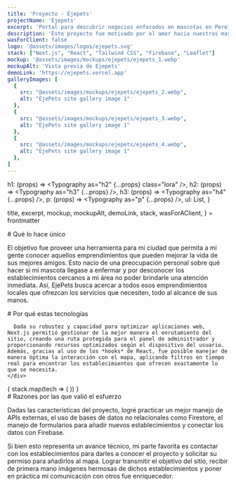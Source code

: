 ```yaml
---
title: 'Proyecto - Ejepets'
projectName: 'Ejepets'
excerpt: 'Portal para descubrir negocios enfocados en mascotas en Pereira, Colombia'
description: 'Éste proyecto fue motivado por el amor hacia nuestras mascotas, con el objetivo de proveer de una forma sencilla para alcanzar aquellos negocios que ofrecen servicios para nuestros mejores amigos, todo en un lugar.'
wasForClient: false
logo: '@assets/images/logos/ejepets.svg'
stack: ["Next.js", "React", "Tailwind CSS", "Firebase", "Leaflet"]
mockup: '@assets/images/mockups/ejepets/ejepets_1.webp'
mockupAlt: 'Vista previa de Ejepets'
demoLink: 'https://ejepets.vercel.app'
galleryImages: [
  {
    src: "@assets/images/mockups/ejepets/ejepets_2.webp",
    alt: "EjePets site gallery image 1"
  },
  {
    src: "@assets/images/mockups/ejepets/ejepets_3.webp",
    alt: "EjePets site gallery image 1"
  },
  {
    src: "@assets/images/mockups/ejepets/ejepets_4.webp",
    alt: "EjePets site gallery image 1"
  },
]
---
```



  h1: (props) => <Typography as="h2" {...props} class="lora" />,
  h2: (props) => <Typography as="h3" {...props} />,
  h3: (props) => <Typography as="h4" {...props} />,
  p: (props) => <Typography as="p" {...props} />,
  ul: List,
}

  title,
  excerpt,
  mockup,
  mockupAlt,
  demoLink,
  stack,
  wasForAClient,
} = frontmatter

<Row paddedRight>
  # Qué lo hace único

  El objetivo fue proveer una herramienta para mi ciudad que permita a mi gente conocer aquellos emprendimientos que pueden mejorar la vida de sus mejores amigos. Esto nacio de una preocupación personal sobre qué hacer si mi mascota llegase a enfermar y por desconocer los establecimientos cercanos a mi área no poder brindarle una atención inmediata. Así, EjePets busca acercar a todos esos emprendimientos locales que ofrezcan los servicios que necesiten, todo al alcance de sus manos.
</Row>

<Row evenColumns inverted>
  <div>
    <div>
      # Por qué estas tecnologías

      Dada su robustez y capacidad para optimizar aplicaciones web, Next.js permitió gestionar de la mejor manera el enrutamiento del sitio, creando una ruta protegida para el panel de administrador y proporcionando recursos optimizados según el dispositivo del usuario. Además, gracias al uso de los *hooks* de React, fue posible manejar de manera óptima la interacción con el mapa, aplicando filtros en tiempo real para encontrar los establecimientos que ofrecen exactamente lo que se necesita.
    </div>
  </div>
  <div>
    {
      stack.map(tech => (
        <TechCard tech={tech} />
      ))
    }
  </div>
</Row>

<Row paddedRight>
  # Razones por las que valió el esfuerzo

  Dadas las características del proyecto, logré practicar un mejor manejo de APIs externas, el uso de bases de datos no relacionales como Firestore, el manejo de formularios para añadir nuevos establecimientos y conectar los datos con Firebase.

  Si bien esto representa un avance técnico, mi parte favorita es contactar con los establecimientos para darles a conocer el proyecto y solicitar su permiso para añadirlos al mapa. Lograr transmitir el objetivo del sitio, recibir de primera mano imágenes hermosas de dichos establecimientos y poner en práctica mi comunicación con otros fue enriquecedor.
</Row>
